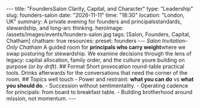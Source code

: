 --- title: "FoundersSalon Clarity, Capital, and Character" type: "Leadership" slug: founders-salon date: "2026-11-11" time: "18:30" location: "London, UK" summary: A private evening for founders and principalsstandards, stewardship, and long-arc thinking. heroImage: /assets/images/events/founders-salon.jpg tags: [Salon, Founders, Capital, Chatham] chatham: true resources: preset: founders --- _Salon Invitation-Only Chatham_ A guided room for **principals who carry weight**where we swap posturing for stewardship. We examine decisions through the lens of legacy: capital allocation, family order, and the culture youre building on purpose _(or by drift)_. ## Format Short provocation round-table practical tools. Drinks afterwards for the conversations that need the corner of the room. ## Topics well touch - Power and restraint: **what you can do** vs **what you should do**. - Succession without sentimentality. - Operating cadence for principals: from board to breakfast table. - Building brotherhood around mission, not momentum. ---














